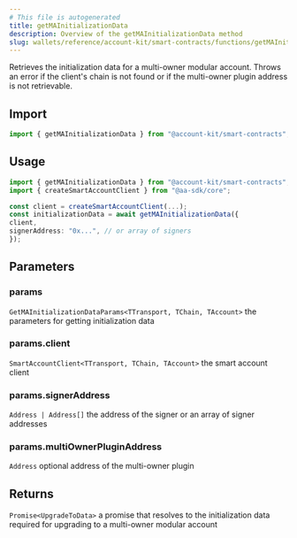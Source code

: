 ```yaml
---
# This file is autogenerated
title: getMAInitializationData
description: Overview of the getMAInitializationData method
slug: wallets/reference/account-kit/smart-contracts/functions/getMAInitializationData
---
```


Retrieves the initialization data for a multi-owner modular account. Throws an error if the client's chain is not found or if the multi-owner plugin address is not retrievable.

## Import

```ts
import { getMAInitializationData } from "@account-kit/smart-contracts";
```

## Usage

```ts
import { getMAInitializationData } from "@account-kit/smart-contracts";
import { createSmartAccountClient } from "@aa-sdk/core";

const client = createSmartAccountClient(...);
const initializationData = await getMAInitializationData({
client,
signerAddress: "0x...", // or array of signers
});
```

## Parameters

### params

`GetMAInitializationDataParams<TTransport, TChain, TAccount>`
the parameters for getting initialization data

### params.client

`SmartAccountClient<TTransport, TChain, TAccount>`
the smart account client

### params.signerAddress

`Address | Address[]`
the address of the signer or an array of signer addresses

### params.multiOwnerPluginAddress

`Address`
optional address of the multi-owner plugin

## Returns

`Promise<UpgradeToData>`
a promise that resolves to the initialization data required for upgrading to a multi-owner modular account

